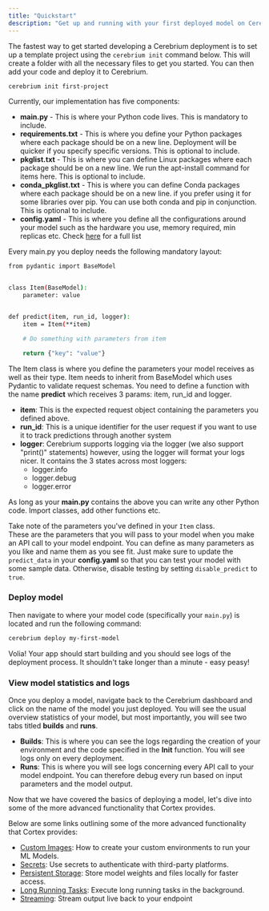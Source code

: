 ```yaml
---
title: "Quickstart"
description: "Get up and running with your first deployed model on Cerebrium"
---
```


The fastest way to get started developing a Cerebrium deployment is to set up a template project using the `cerebrium init` command below. This will create a folder with all the necessary files to get you started. You can then add your code and deploy it to Cerebrium.

```bash
cerebrium init first-project
```

Currently, our implementation has five components:

- **main.py** - This is where your Python code lives. This is mandatory to include.
- **requirements.txt** - This is where you define your Python packages where each package should be on a new line. Deployment will be quicker if you specify specific versions. This is optional to include.
- **pkglist.txt** - This is where you can define Linux packages where each package should be on a new line. We run the apt-install command for items here. This is optional to include.
- **conda_pkglist.txt** - This is where you can define Conda packages where each package should be on a new line. if you prefer using it for some libraries over pip. You can use both conda and pip in conjunction. This is optional to include.
- **config.yaml** - This is where you define all the configurations around your model such as the hardware you use, memory required, min replicas etc. Check [here](../environments/initial-setup) for a full list

Every main.py you deploy needs the following mandatory layout:

```bash
from pydantic import BaseModel


class Item(BaseModel):
    parameter: value


def predict(item, run_id, logger):
    item = Item(**item)

    # Do something with parameters from item

    return {"key": "value"}
```

The Item class is where you define the parameters your model receives as well as their type. Item needs to inherit from BaseModel which uses Pydantic to validate request schemas.
You need to define a function with the name **predict** which receives 3 params: item, run_id and logger.

- **item**: This is the expected request object containing the parameters you defined above.
- **run_id**: This is a unique identifier for the user request if you want to use it to track predictions through another system
- **logger**: Cerebrium supports logging via the logger (we also support "print()" statements) however, using the logger will format your logs nicer. It contains
  the 3 states across most loggers:
  - logger.info
  - logger.debug
  - logger.error

As long as your **main.py** contains the above you can write any other Python code. Import classes, add other functions etc.


Take note of the parameters you've defined in your `Item` class.  
These are the parameters that you will pass to your model when you make an API call to your model endpoint. You can define as many parameters as you like and name them as you see fit. Just make sure to update the `predict_data` in your **config.yaml** so that you can test your model with some sample data. Otherwise, disable testing by setting `disable_predict` to `true`.


### Deploy model

Then navigate to where your model code (specifically your `main.py`) is located and run the following command:

```bash
cerebrium deploy my-first-model
```

Volia! Your app should start building and you should see logs of the deployment process. It shouldn't take longer than a minute - easy peasy!

### View model statistics and logs

Once you deploy a model, navigate back to the Cerebrium dashboard and click on the name of the model you just
deployed. You will see the usual overview statistics of your model, but most importantly, you will see two tabs titled <b>builds</b> and <b>runs</b>.

- <b>Builds</b>: This is where you can see the logs regarding the creation of
  your environment and the code specified in the <b>Init</b> function. You will
  see logs only on every deployment.
- <b>Runs</b>: This is where you will see logs concerning every API call to your
  model endpoint. You can therefore debug every run based on input parameters
  and the model output.

Now that we have covered the basics of deploying a model, let's dive into some of the more advanced functionality that Cortex provides.

Below are some links outlining some of the more advanced functionality that Cortex provides:

- [Custom Images](../environments/custom-images): How to create your custom environments to run your ML Models.
- [Secrets](../environments/using-secrets): Use secrets to authenticate with third-party platforms.
- [Persistent Storage](../data-sharing-storage/persistent-storage): Store model weights and files locally for faster access.
- [Long Running Tasks](../deployments/long-running-tasks): Execute long running tasks in the background.
- [Streaming](../endpoints/streaming): Stream output live back to your endpoint



